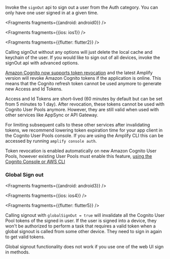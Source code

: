 Invoke the `signOut` api to sign out a user from the Auth category. You can only have one user signed in at a given time.


<Fragments fragments={{android: android0}} />


<Fragments fragments={{ios: ios1}} />


<Fragments fragments={{flutter: flutter2}} />

Calling signOut without any options will just delete the local cache and keychain of the user. If you would like to sign out of all devices, invoke the signOut api with advanced options.

[Amazon Cognito now supports token revocation](https://aws.amazon.com/about-aws/whats-new/2021/06/amazon-cognito-now-supports-targeted-sign-out-through-refresh-token-revocation/) and the latest Amplify version will revoke Amazon Cognito tokens if the application is online. This means that the Cognito refresh token cannot be used anymore to generate new Access and Id Tokens.

Access and Id Tokens are short-lived (60 minutes by default but can be set from 5 minutes to 1 day). After revocation, these tokens cannot be used with Cognito User Pools anymore. However, they are still valid when used with other services like AppSync or API Gateway.

For limiting subsequent calls to these other services after invalidating tokens, we recommend lowering token expiration time for your app client in the Cognito User Pools console. If you are using the Amplify CLI this can be accessed by running `amplify console auth`.

Token revocation is enabled automatically on new Amazon Cognito User Pools, however existing User Pools must enable this feature, [using the Cognito Console or AWS CLI](https://docs.aws.amazon.com/cognito/latest/developerguide/token-revocation.html) 

### Global Sign out


<Fragments fragments={{android: android3}} />


<Fragments fragments={{ios: ios4}} />


<Fragments fragments={{flutter: flutter5}} />

Calling signout with `globalSignOut = true` will invalidate all the Cognito User Pool tokens of the signed in user. If the user is signed into a device, they won't be authorized to perform a task that requires a valid token when a global signout is called from some other device. They need to sign in again to get valid tokens.

<Callout warning>
Global signout functionality does not work if you use one of the web UI sign in methods.
</Callout>
